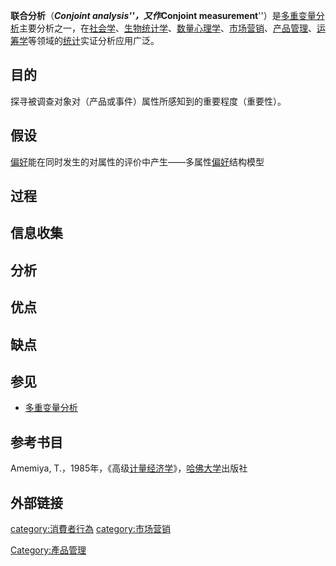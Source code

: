 {{Multiple issues|
{{Expand language|1=en|time=2020-08-06T15:19:40+00:00}}
{{Expert needed|subject=经济学|time=2020-08-06T15:19:40+00:00}}
{{Update|time=2020-08-06T15:19:40+00:00}}
}}
'''联合分析'''（'''''Conjoint analysis'''''，又作'''''Conjoint measurement'''''）是[[多重变量分析|多重变量分析]]主要分析之一，在[[社会学|社会学]]、[[生物统计学|生物统计学]]、[[数量心理学|数量心理学]]、[[市场营销|市场营销]]、[[产品管理|产品管理]]、[[运筹学|运筹学]]等领域的[[统计|统计]]实证分析应用广泛。

==目的==
探寻被调查对象对（产品或事件）属性所感知到的重要程度（重要性）。
==假设==
[[偏好|偏好]]能在同时发生的对属性的评价中产生——多属性[[偏好|偏好]]结构模型
==过程==

==信息收集==

==分析==

==优点==

==缺点==

==参见==
*[[多重变量分析|多重变量分析]]

==参考书目==
Amemiya, T.，1985年，《高级[[计量经济学|计量经济学]]》，[[哈佛大学|哈佛大学]]出版社

==外部链接==

{{Statistics-stub}}

[[category:消費者行為|category:消費者行為]]
[[category:市场营销|category:市场营销]]
[[Category:產品管理|Category:產品管理]]